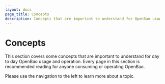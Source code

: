 ```yaml
---
layout: docs
page_title: Concepts
description: Concepts that are important to understand for OpenBao usage.
---
```


# Concepts

This section covers some concepts that are important to understand for day to
day OpenBao usage and operation. Every page in this section is recommended
reading for anyone consuming or operating OpenBao.

Please use the navigation to the left to learn more about a topic.
